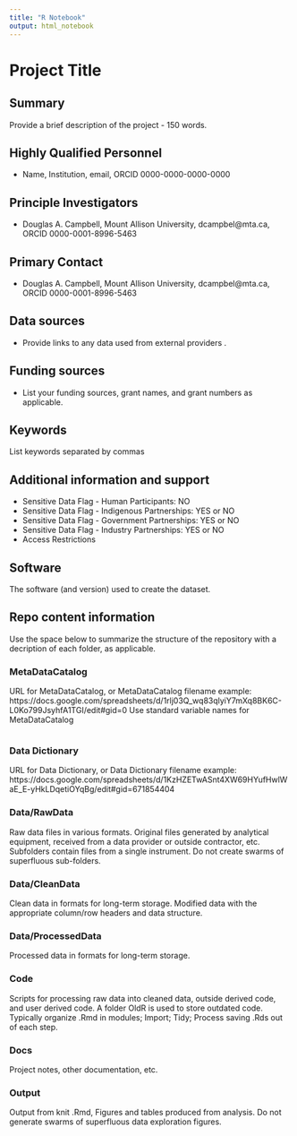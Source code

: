 ```yaml
---
title: "R Notebook"
output: html_notebook
---
```


# Project Title

## Summary

Provide a brief description of the project - 150 words.

## Highly Qualified Personnel

- Name, Institution, email, ORCID 0000-0000-0000-0000

## Principle Investigators

- Douglas A. Campbell, Mount Allison University, dcampbel@mta.ca, ORCID 0000-0001-8996-5463

## Primary Contact  

- Douglas A. Campbell, Mount Allison University, dcampbel@mta.ca, ORCID 0000-0001-8996-5463

## Data sources

- Provide links to any data used from external providers .

## Funding sources

- List your funding sources, grant names, and grant numbers as applicable.

## Keywords

List keywords separated by commas

## Additional information and support

- Sensitive Data Flag - Human Participants:  NO
- Sensitive Data Flag - Indigenous Partnerships: YES or NO
- Sensitive Data Flag - Government Partnerships: YES or NO
- Sensitive Data Flag - Industry Partnerships: YES or NO
- Access Restrictions

## Software  

The software (and version) used to create the dataset.  

## Repo content information

Use the space below to summarize the structure of the repository with a decription of each folder, as applicable.

### MetaDataCatalog
URL for MetaDataCatalog, or MetaDataCatalog filename
example:
https://docs.google.com/spreadsheets/d/1rlj03Q_wq83qlyiY7mXq8BK6C-L0Ko799JsyhfA1TGI/edit#gid=0
Use standard variable names for MetaDataCatalog
```r

```

### Data Dictionary
URL for Data Dictionary, or Data Dictionary filename
example:
https://docs.google.com/spreadsheets/d/1KzHZETwASnt4XW69HYufHwlWaE_E-yHkLDqetiOYqBg/edit#gid=671854404

### Data/RawData

Raw data files in various formats. Original files generated by analytical equipment, received from a data provider or outside contractor, etc.
Subfolders contain files from a single instrument.
Do not create swarms of superfluous sub-folders.

### Data/CleanData

Clean data in formats for long-term storage. Modified data with the appropriate column/row headers and data structure.

### Data/ProcessedData

Processed data in formats for long-term storage.

### Code

Scripts for processing raw data into cleaned data, outside derived code, and user derived code.
A folder OldR is used to store outdated code.
Typically organize .Rmd in modules; Import; Tidy; Process saving .Rds out of each step.

### Docs

Project notes, other documentation, etc.

### Output

Output from knit .Rmd, Figures and tables produced from analysis.
Do not generate swarms of superfluous data exploration figures.

